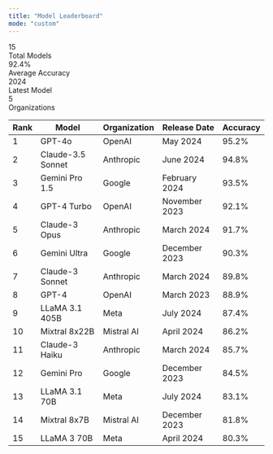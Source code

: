 ```yaml
---
title: "Model Leaderboard"
mode: "custom"
---
```


<div className="leaderboard-container">

<div className="stats-container">
  <div className="stat-card">
    <div className="stat-number">15</div>
    <div className="stat-label">Total Models</div>
  </div>
  <div className="stat-card">
    <div className="stat-number">92.4%</div>
    <div className="stat-label">Average Accuracy</div>
  </div>
  <div className="stat-card">
    <div className="stat-number">2024</div>
    <div className="stat-label">Latest Model</div>
  </div>
  <div className="stat-card">
    <div className="stat-number">5</div>
    <div className="stat-label">Organizations</div>
  </div>
</div>

<table className="leaderboard-table">
  <thead>
    <tr>
      <th>Rank</th>
      <th>Model</th>
      <th>Organization</th>
      <th>Release Date</th>
      <th>Accuracy</th>
    </tr>
  </thead>
  <tbody>
    <tr className="rank-1">
      <td className="rank-cell">
        <div className="rank-badge">1</div>
      </td>
      <td className="model-name-cell">
        GPT-4o
      </td>
      <td className="organization-cell">OpenAI</td>
      <td className="release-date-cell">May 2024</td>
      <td className="accuracy-cell">
        <span className="accuracy-score">95.2%</span>
      </td>
    </tr>
    <tr className="rank-2">
      <td className="rank-cell">
        <div className="rank-badge">2</div>
      </td>
      <td className="model-name-cell">
        Claude-3.5 Sonnet
      </td>
      <td className="organization-cell">Anthropic</td>
      <td className="release-date-cell">June 2024</td>
      <td className="accuracy-cell">
        <span className="accuracy-score">94.8%</span>
      </td>
    </tr>
    <tr className="rank-3">
      <td className="rank-cell">
        <div className="rank-badge">3</div>
      </td>
      <td className="model-name-cell">
        Gemini Pro 1.5
      </td>
      <td className="organization-cell">Google</td>
      <td className="release-date-cell">February 2024</td>
      <td className="accuracy-cell">
        <span className="accuracy-score">93.5%</span>
      </td>
    </tr>
    <tr className="rank-other">
      <td className="rank-cell">
        <div className="rank-badge">4</div>
      </td>
      <td className="model-name-cell">
        GPT-4 Turbo
      </td>
      <td className="organization-cell">OpenAI</td>
      <td className="release-date-cell">November 2023</td>
      <td className="accuracy-cell">
        <span className="accuracy-score">92.1%</span>
      </td>
    </tr>
    <tr className="rank-other">
      <td className="rank-cell">
        <div className="rank-badge">5</div>
      </td>
      <td className="model-name-cell">
        Claude-3 Opus
      </td>
      <td className="organization-cell">Anthropic</td>
      <td className="release-date-cell">March 2024</td>
      <td className="accuracy-cell">
        <span className="accuracy-score">91.7%</span>
      </td>
    </tr>
    <tr className="rank-other">
      <td className="rank-cell">
        <div className="rank-badge">6</div>
      </td>
      <td className="model-name-cell">
        Gemini Ultra
      </td>
      <td className="organization-cell">Google</td>
      <td className="release-date-cell">December 2023</td>
      <td className="accuracy-cell">
        <span className="accuracy-score">90.3%</span>
      </td>
    </tr>
    <tr className="rank-other">
      <td className="rank-cell">
        <div className="rank-badge">7</div>
      </td>
      <td className="model-name-cell">
        Claude-3 Sonnet
      </td>
      <td className="organization-cell">Anthropic</td>
      <td className="release-date-cell">March 2024</td>
      <td className="accuracy-cell">
        <span className="accuracy-score">89.8%</span>
      </td>
    </tr>
    <tr className="rank-other">
      <td className="rank-cell">
        <div className="rank-badge">8</div>
      </td>
      <td className="model-name-cell">
        GPT-4
      </td>
      <td className="organization-cell">OpenAI</td>
      <td className="release-date-cell">March 2023</td>
      <td className="accuracy-cell">
        <span className="accuracy-score">88.9%</span>
      </td>
    </tr>
    <tr className="rank-other">
      <td className="rank-cell">
        <div className="rank-badge">9</div>
      </td>
      <td className="model-name-cell">
        LLaMA 3.1 405B
      </td>
      <td className="organization-cell">Meta</td>
      <td className="release-date-cell">July 2024</td>
      <td className="accuracy-cell">
        <span className="accuracy-score">87.4%</span>
      </td>
    </tr>
    <tr className="rank-other">
      <td className="rank-cell">
        <div className="rank-badge">10</div>
      </td>
      <td className="model-name-cell">
        Mixtral 8x22B
      </td>
      <td className="organization-cell">Mistral AI</td>
      <td className="release-date-cell">April 2024</td>
      <td className="accuracy-cell">
        <span className="accuracy-score">86.2%</span>
      </td>
    </tr>
    <tr className="rank-other">
      <td className="rank-cell">
        <div className="rank-badge">11</div>
      </td>
      <td className="model-name-cell">
        Claude-3 Haiku
      </td>
      <td className="organization-cell">Anthropic</td>
      <td className="release-date-cell">March 2024</td>
      <td className="accuracy-cell">
        <span className="accuracy-score">85.7%</span>
      </td>
    </tr>
    <tr className="rank-other">
      <td className="rank-cell">
        <div className="rank-badge">12</div>
      </td>
      <td className="model-name-cell">
        Gemini Pro
      </td>
      <td className="organization-cell">Google</td>
      <td className="release-date-cell">December 2023</td>
      <td className="accuracy-cell">
        <span className="accuracy-score">84.5%</span>
      </td>
    </tr>
    <tr className="rank-other">
      <td className="rank-cell">
        <div className="rank-badge">13</div>
      </td>
      <td className="model-name-cell">
        LLaMA 3.1 70B
      </td>
      <td className="organization-cell">Meta</td>
      <td className="release-date-cell">July 2024</td>
      <td className="accuracy-cell">
        <span className="accuracy-score">83.1%</span>
      </td>
    </tr>
    <tr className="rank-other">
      <td className="rank-cell">
        <div className="rank-badge">14</div>
      </td>
      <td className="model-name-cell">
        Mixtral 8x7B
      </td>
      <td className="organization-cell">Mistral AI</td>
      <td className="release-date-cell">December 2023</td>
      <td className="accuracy-cell">
        <span className="accuracy-score">81.8%</span>
      </td>
    </tr>
    <tr className="rank-other">
      <td className="rank-cell">
        <div className="rank-badge">15</div>
      </td>
      <td className="model-name-cell">
        LLaMA 3 70B
      </td>
      <td className="organization-cell">Meta</td>
      <td className="release-date-cell">April 2024</td>
      <td className="accuracy-cell">
        <span className="accuracy-score">80.3%</span>
      </td>
    </tr>
  </tbody>
</table>

</div>

</div>

